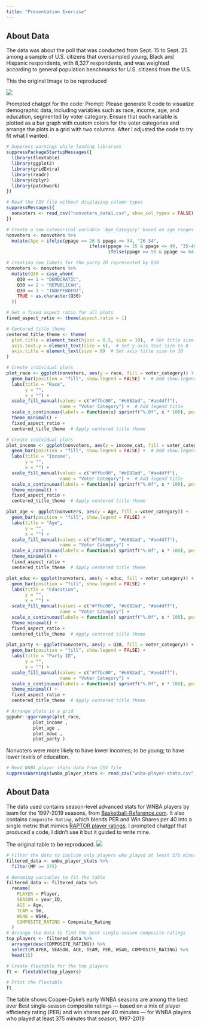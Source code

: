```yaml
---
title: "Presentation Exercise"
---
```


## About Data

The data was about the poll that was conducted from Sept. 15 to Sept. 25 among a sample of U.S. citizens that oversampled young, Black and Hispanic respondents, with 8,327 respondents, and was weighted according to general population benchmarks for U.S. citizens from the U.S.

This the original Image to be reproduced

[![](/images/image1.png)](https://github.com/kagpatrick/patrickkaggwa-MADA-portfolio)

Prompted chatgpt for the code: Prompt: Please generate R code to visualize demographic data, including variables such as race, income, age, and education, segmented by voter category. Ensure that each variable is plotted as a bar graph with custom colors for the voter categories and arrange the plots in a grid with two columns. After I adjusted the code to try fit what I wanted.

```r
# Suppress warnings while loading libraries
suppressPackageStartupMessages({
  library(flextable)
  library(ggplot2)
  library(gridExtra)
  library(readr)
  library(dplyr)
  library(patchwork)
})

# Read the CSV file without displaying column types
suppressMessages({
  nonvoters <- read_csv("nonvoters_data1.csv", show_col_types = FALSE)
})

```

```r
# Create a new categorical variable 'Age_Category' based on age ranges using mutate and ifelse
nonvoters <- nonvoters %>%
  mutate(Age = ifelse(ppage >= 26 & ppage <= 34, "26-34",
                               ifelse(ppage >= 35 & ppage <= 49, "35-49",
                                      ifelse(ppage >= 50 & ppage <= 64, "50-64", "65+"))))

# creating new labels for the party ID represented by Q30
nonvoters <- nonvoters %>%
  mutate(Q30 = case_when(
    Q30 == 1 ~ "DEMOCRATIC",
    Q30 == 2 ~ "REPUBLICAN",
    Q30 == 3 ~ "INDEPENDENT",
    TRUE ~ as.character(Q30)
  ))
```

```r

# Set a fixed aspect ratio for all plots
fixed_aspect_ratio <- theme(aspect.ratio = 1)

# Centered title theme
centered_title_theme <- theme(
  plot.title = element_text(hjust = 0.5, size = 10),  # Set title size to 10
  axis.text.y = element_text(size = 6),  # Set y-axis text size to 8
  axis.title = element_text(size = 8)  # Set axis title size to 10
)

# Create individual plots
plot_race <- ggplot(nonvoters, aes(y = race, fill = voter_category)) +
  geom_bar(position = "fill", show.legend = FALSE) +  # Add show.legend parameter to show legend
  labs(title = "Race",
       y = "",
       x = "") +
  scale_fill_manual(values = c("#ffbc00", "#e082ad", "#ae4dff"),
                    name = "Voter Category") +  # Add legend title
  scale_x_continuous(labels = function(x) sprintf("%.0f", x * 100), position = "top") +
  theme_minimal() +
  fixed_aspect_ratio +
  centered_title_theme  # Apply centered title theme

# Create individual plots
plot_income <- ggplot(nonvoters, aes(y = income_cat, fill = voter_category)) +
  geom_bar(position = "fill", show.legend = FALSE) +  # Add show.legend parameter to show legend
  labs(title = "Income",
       y = "",
       x = "") +
  scale_fill_manual(values = c("#ffbc00", "#e082ad", "#ae4dff"),
                    name = "Voter Category") +  # Add legend title
  scale_x_continuous(labels = function(x) sprintf("%.0f", x * 100), position = "top") +
  theme_minimal() +
  fixed_aspect_ratio +
  centered_title_theme  # Apply centered title theme

plot_age <- ggplot(nonvoters, aes(y = Age, fill = voter_category)) +
  geom_bar(position = "fill", show.legend = FALSE) +
  labs(title = "Age",
       y = "",
       x = "") +
  scale_fill_manual(values = c("#ffbc00", "#e082ad", "#ae4dff"),
                    name = "Voter Category") +
  scale_x_continuous(labels = function(x) sprintf("%.0f", x * 100), position = "top") +
  theme_minimal() +
  fixed_aspect_ratio +
  centered_title_theme  # Apply centered title theme

plot_educ <- ggplot(nonvoters, aes(y = educ, fill = voter_category)) +
  geom_bar(position = "fill", show.legend = FALSE) +
  labs(title = "Education",
       y = "",
       x = "") +
  scale_fill_manual(values = c("#ffbc00", "#e082ad", "#ae4dff"),
                    name = "Voter Category") +
  scale_x_continuous(labels = function(x) sprintf("%.0f", x * 100), position = "top") +
  theme_minimal() +
  fixed_aspect_ratio +
  centered_title_theme  # Apply centered title theme

plot_party <- ggplot(nonvoters, aes(y = Q30, fill = voter_category)) +
  geom_bar(position = "fill", show.legend = FALSE) +
  labs(title = "Party ID",
       y = "",
       x = "") +
  scale_fill_manual(values = c("#ffbc00", "#e082ad", "#ae4dff"),
                    name = "Voter Category") +
  scale_x_continuous(labels = function(x) sprintf("%.0f", x * 100), position = "top") +
  theme_minimal() +
  fixed_aspect_ratio +
  centered_title_theme  # Apply centered title theme

# Arrange plots in a grid
ggpubr::ggarrange(plot_race,
          plot_income ,
          plot_age ,
          plot_educ ,
          plot_party )


```

Nonvoters were more likely to have lower incomes; to be young; to have lower levels of education.

```r
# Read WNBA player stats data from CSV file
suppressWarnings(wnba_player_stats <- read_csv("wnba-player-stats.csv", show_col_types = FALSE))


```

## About Data

The data used contains season-level advanced stats for WNBA players by team for the 1997-2019 seasons, from [Basketball-Reference.com](https://www.basketball-reference.com/). It also contains `Composite Rating`, which blends PER and Win Shares per 40 into a single metric that mimics [RAPTOR player ratings](https://fivethirtyeight.com/features/introducing-raptor-our-new-metric-for-the-modern-nba/). I prompted chatgpt that produced a code, I didn't use it but it guided to write mine.

The original table to be reproduced. [![](/images/image2.png)](https://github.com/kagpatrick/patrickkaggwa-MADA-portfolio)

```r

# Filter the data to include only players who played at least 375 minutes
filtered_data <- wnba_player_stats %>%
  filter(MP >= 375)

# Renaming variables to fit the table 
filtered_data <- filtered_data %>%
  rename(
    PLAYER = Player,
    SEASON = year_ID,
    AGE = Age,
    TEAM = Tm,
    WS40 = WS40,
    COMPOSITE_RATING = Composite_Rating
  )
# Arrange the data to find the best single-season composite ratings
top_players <- filtered_data %>%
  arrange(desc(COMPOSITE_RATING)) %>%
  select(PLAYER, SEASON, AGE, TEAM, PER, WS40, COMPOSITE_RATING) %>%
  head(15)

# Create flextable for the top players
ft <- flextable(top_players)

# Print the flextable
ft
```

The table shows Cooper-Dyke's early WNBA seasons are among the best ever Best single-season composite ratings --- based on a mix of player efficiency rating (PER) and win shares per 40 minutes --- for WNBA players who played at least 375 minutes that season, 1997-2019
